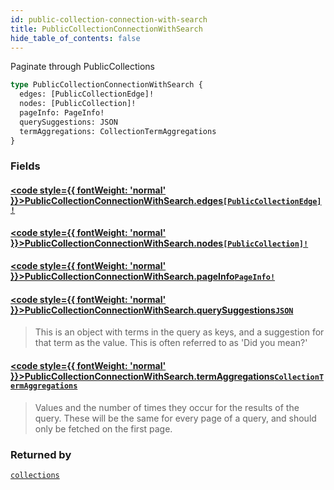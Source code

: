 ```yaml
---
id: public-collection-connection-with-search
title: PublicCollectionConnectionWithSearch
hide_table_of_contents: false
---
```








Paginate through PublicCollections

```graphql
type PublicCollectionConnectionWithSearch {
  edges: [PublicCollectionEdge]!
  nodes: [PublicCollection]!
  pageInfo: PageInfo!
  querySuggestions: JSON
  termAggregations: CollectionTermAggregations
}
```


### Fields

#### [<code style={{ fontWeight: 'normal' }}>PublicCollectionConnectionWithSearch.<b>edges</b></code>](#)<Bullet />[`[PublicCollectionEdge]!`](/demand/api/graphql-storefront/reference/objects/public-collection-edge) <Badge class="secondary" text="non-null"/> <Badge class="secondary" text="object"/>
> 
> 

#### [<code style={{ fontWeight: 'normal' }}>PublicCollectionConnectionWithSearch.<b>nodes</b></code>](#)<Bullet />[`[PublicCollection]!`](/demand/api/graphql-storefront/reference/objects/public-collection) <Badge class="secondary" text="non-null"/> <Badge class="secondary" text="object"/>
> 
> 

#### [<code style={{ fontWeight: 'normal' }}>PublicCollectionConnectionWithSearch.<b>pageInfo</b></code>](#)<Bullet />[`PageInfo!`](/demand/api/graphql-storefront/reference/objects/page-info) <Badge class="secondary" text="non-null"/> <Badge class="secondary" text="object"/>
> 
> 

#### [<code style={{ fontWeight: 'normal' }}>PublicCollectionConnectionWithSearch.<b>querySuggestions</b></code>](#)<Bullet />[`JSON`](/demand/api/graphql-storefront/reference/scalars/json) <Badge class="secondary" text="scalar"/>
> This is an object with terms in the query as keys, and a suggestion for that
term as the value. This is often referred to as 'Did you mean?'
> 

#### [<code style={{ fontWeight: 'normal' }}>PublicCollectionConnectionWithSearch.<b>termAggregations</b></code>](#)<Bullet />[`CollectionTermAggregations`](/demand/api/graphql-storefront/reference/objects/collection-term-aggregations) <Badge class="secondary" text="object"/>
> Values and the number of times they occur for the results of the query. These
will be the same for every page of a query, and should only be fetched on the first page.
> 



### Returned by

[`collections`](/demand/api/graphql-storefront/reference/queries/collections)  <Badge class="secondary" text="query"/>



